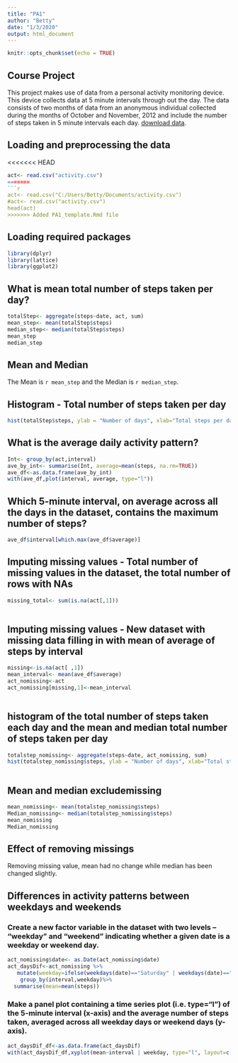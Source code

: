 ---
title: "PA1"
author: "Betty"
date: "1/3/2020"
output: html_document
---

```{r setup, include=FALSE}
knitr::opts_chunk$set(echo = TRUE)
```

## Course Project

This project makes use of data from a personal activity monitoring device. This device collects data at 5 minute intervals through out the day. The data consists of two months of data from an anonymous individual collected during the months of October and November, 2012 and include the number of steps taken in 5 minute intervals each day. [download data](https://d396qusza40orc.cloudfront.net/repdata%2Fdata%2Factivity.zip).

## Loading and preprocessing the data

<<<<<<< HEAD
```{r reading }
act<- read.csv("activity.csv")
=======
```{r reading ,echo=TRUE}
act<- read.csv("C:/Users/Betty/Documents/activity.csv")
#act<- read.csv("activity.csv") 
head(act)
>>>>>>> Added PA1_template.Rmd file
```

## Loading required packages

```{r Loading,echo=TRUE}
library(dplyr)
library(lattice)
library(ggplot2)

```
## What is mean total number of steps taken per day?

```{r Mean, echo=TRUE}
totalStep<- aggregate(steps~date, act, sum)
mean_step<- mean(totalStep$steps)
median_step<- median(totalStep$steps)
mean_step
median_step
```
## Mean and Median
The Mean is `r mean_step` and the Median is `r median_step`.

## Histogram - Total number of steps taken per day

```{r Hisogram, echo=TRUE}
hist(totalStep$steps, ylab = "Number of days", xlab="Total steps per day", main="Total number of steps per day", ylim=c(0, 30), col="lightBlue")
```
## What is the average daily activity pattern?

```{r Activity Pattern, echo=TRUE}
Int<- group_by(act,interval)
ave_by_int<- summarise(Int, average=mean(steps, na.rm=TRUE))
ave_df<-as.data.frame(ave_by_int)
with(ave_df,plot(interval, average, type="l"))

```
## Which 5-minute interval, on average across all the days in the dataset, contains the maximum number of steps?

```{r Average, echo=TRUE}

ave_df$interval[which.max(ave_df$average)]

```
## Imputing missing values - Total number of missing values in the dataset, the total number of rows with NAs 

```{r missing, echo=TRUE}

missing_total<- sum(is.na(act[,1]))
         
```
## Imputing missing values - New dataset with missing data filling in with mean of average of steps by interval 

```{r impute, echo=TRUE}
missing<-is.na(act[ ,1]) 
mean_interval<- mean(ave_df$average)
act_nomissing<-act
act_nomissing[missing,1]<-mean_interval
   
```
## histogram of the total number of steps taken each day and the mean and median total number of steps taken per day

```{r Excludemissing, echo=TRUE}
totalstep_nomissing<- aggregate(steps~date, act_nomissing, sum)
hist(totalstep_nomissing$steps, ylab = "Number of days", xlab="Total steps per day", main="Total number of steps per day", ylim=c(0, 30), col="lightBlue")
   
```
## Mean and median excludemissing
```{r Mean_new, echo=TRUE}
mean_nomissing<- mean(totalstep_nomissing$steps)
Median_nomissing<- median(totalstep_nomissing$steps)
mean_nomissing
Median_nomissing
```
## Effect of removing missings
Removing missing value, mean had no change while median has been changed slightly.

## Differences in activity patterns between weekdays and weekends
### Create a new factor variable in the dataset with two levels – “weekday” and “weekend” indicating whether a given date is a weekday or weekend day. 
```{r Days_diff, echo=TRUE}

act_nomissing$date<- as.Date(act_nomissing$date)
act_daysDif<-act_nomissing %>%
   mutate(weekday=ifelse(weekdays(date)=="Saturday" | weekdays(date)=="Sunday" , "weekend", "weekday"))%>%
    group_by(interval,weekday)%>%
  summarise(mean=mean(steps))


```
### Make a panel plot containing a time series plot (i.e. \color{red}{\verb|type = "l"|}type="l") of the 5-minute interval (x-axis) and the average number of steps taken, averaged across all weekday days or weekend days (y-axis). 

```{r Days_diff2, echo=TRUE}
act_daysDif_df<-as.data.frame(act_daysDif)
with(act_daysDif_df,xyplot(mean~interval | weekday, type="l", layout=c(1,2)))

```
